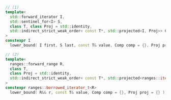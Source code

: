 ```cpp
// (1)
template<
  std::forward_iterator I,
  std::sentinel_for<I> S,
  class T, class Proj = std::identity,
  std::indirect_strict_weak_order< const T*, std::projected<I, Proj>> Comp = ranges::less
>
constexpr I
  lower_bound( I first, S last, const T& value, Comp comp = {}, Proj proj = {} );

// (2)
template<
  ranges::forward_range R,
  class T,
  class Proj = std::identity,
  std::indirect_strict_weak_order< const T*, std::projected<ranges::iterator_t<R>, Proj>> Comp = ranges::less
>
constexpr ranges::borrowed_iterator_t<R>
  lower_bound( R&& r, const T& value, Comp comp = {}, Proj proj = {} );
```
